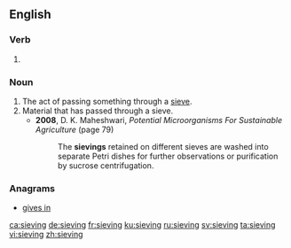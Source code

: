 ==English==

===Verb===
{{head|en|present participle}}

# {{present participle of|sieve|lang=en|nocat=1}}

===Noun===
{{en-noun}}

# The act of passing something through a [[sieve]].
# Material that has passed through a sieve.
#* '''2008''', D. K. Maheshwari, ''Potential Microorganisms For Sustainable Agriculture'' (page 79)
#*: The '''sievings''' retained on different sieves are washed into separate Petri dishes for further observations or purification by sucrose centrifugation.

===Anagrams===
* [[gives in#English|gives in]]

[[ca:sieving]]
[[de:sieving]]
[[fr:sieving]]
[[ku:sieving]]
[[ru:sieving]]
[[sv:sieving]]
[[ta:sieving]]
[[vi:sieving]]
[[zh:sieving]]